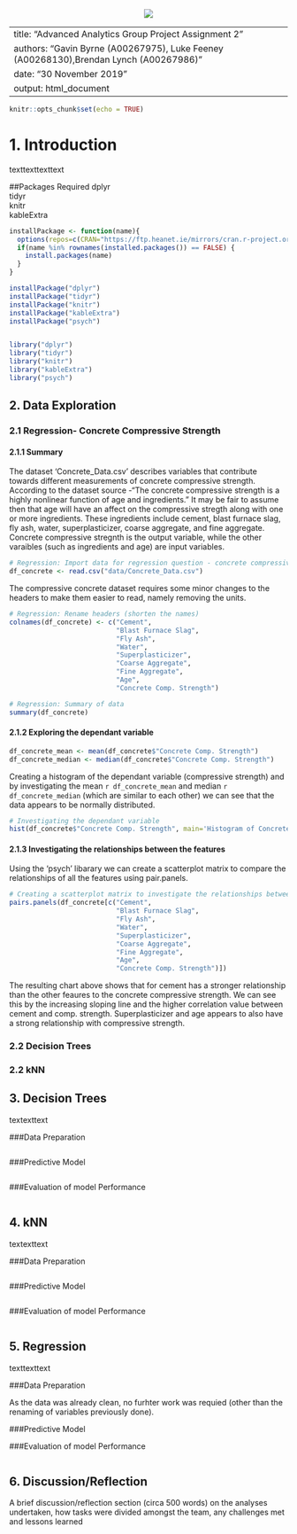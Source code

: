 <center>
![](data/ait.png)
</center>

---
title: "Advanced Analytics Group Project Assignment 2"
authors: "Gavin Byrne (A00267975), Luke Feeney (A00268130),Brendan Lynch (A00267986)"
date: "30 November 2019"
output: html_document
---

```r
knitr::opts_chunk$set(echo = TRUE)
```

# 1. Introduction{.tabset}
texttexttexttext

##Packages Required
dplyr  
tidyr  
knitr  
kableExtra 

```r
installPackage <- function(name){
  options(repos=c(CRAN="https://ftp.heanet.ie/mirrors/cran.r-project.org/"))
  if(name %in% rownames(installed.packages()) == FALSE) {
    install.packages(name)
  }
}

installPackage("dplyr")
installPackage("tidyr")
installPackage("knitr")
installPackage("kableExtra")
installPackage("psych")


library("dplyr")
library("tidyr")
library("knitr")
library("kableExtra")
library("psych")


```

## 2. Data Exploration

### 2.1 Regression- Concrete Compressive Strength
#### 2.1.1  Summary
The dataset 'Concrete_Data.csv' describes variables that contribute towards different measurements of concrete compressive strength. According to the dataset source -"The concrete compressive strength is a highly nonlinear function of age and ingredients." It may be fair to assume then that age will have an affect on the compressive stregth along with one or more ingredients. These ingredients include cement, blast furnace slag, fly ash, water, superplasticizer, coarse aggregate, and fine aggregate. Concrete compressive stregnth is the output variable, while the other varaibles (such as ingredients and age) are input variables.

```r
# Regression: Import data for regression question - concrete compressive strength
df_concrete <- read.csv("data/Concrete_Data.csv")
```

The compressive concrete dataset requires some minor changes to the headers to make them easier to read, namely removing the units.

```r
# Regression: Rename headers (shorten the names)
colnames(df_concrete) <- c("Cement",
                           "Blast Furnace Slag",
                           "Fly Ash",
                           "Water",
                           "Superplasticizer",
                           "Coarse Aggregate",
                           "Fine Aggregate",
                           "Age",
                           "Concrete Comp. Strength")
```

```r
# Regression: Summary of data
summary(df_concrete)
```

#### 2.1.2 Exploring the dependant variable

```r
df_concrete_mean <- mean(df_concrete$"Concrete Comp. Strength")
df_concrete_median <- median(df_concrete$"Concrete Comp. Strength")
```
Creating a histogram of the dependant variable (compressive strength) and by investigating the mean ``r df_concrete_mean`` and median ``r df_concrete_median``  (which are similar to each other) we can see that the data appears to be normally distributed.

```r
# Investigating the dependant variable
hist(df_concrete$"Concrete Comp. Strength", main='Histogram of Concrete Compressive Strength', xlab='Concrete Compressive Strength')
```

#### 2.1.3 Investigating the relationships between the features

Using the 'psych' libarary we can create a scatterplot matrix to compare the relationships of all the features using pair.panels.
```r
# Creating a scatterplot matrix to investigate the relationships between the features
pairs.panels(df_concrete[c("Cement",
                           "Blast Furnace Slag",
                           "Fly Ash",
                           "Water",
                           "Superplasticizer",
                           "Coarse Aggregate",
                           "Fine Aggregate",
                           "Age",
                           "Concrete Comp. Strength")])
```

The resulting chart above shows that for cement has a stronger relationship than the other feaures to the concrete compressive strength. We can see this by the increasing sloping line and the higher correlation value between cement and comp. strength. Superplasticizer and age appears to also have a strong relationship with compressive strength.

### 2.2 Decision Trees

### 2.2 kNN


## 3. Decision Trees{.tabset}
textexttext

###Data Preparation

```r

```

###Predictive Model

```r

```

###Evaluation of model Performance

```r

```


## 4. kNN{.tabset}
textexttext

###Data Preparation

```r

```

###Predictive Model

```r

```

###Evaluation of model Performance

```r

```

## 5. Regression{.tabset}
texttexttext

###Data Preparation

As the data was already clean, no furhter work was requied (other than the renaming of variables previously done).

###Predictive Model




###Evaluation of model Performance

```r

```


## 6. Discussion/Reflection
A brief discussion/reflection section (circa 500 words) on the analyses undertaken, how tasks were divided amongst the team, any challenges met and lessons learned
